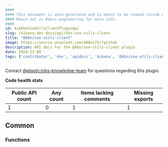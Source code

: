 ```yaml
---
####
#### This document is auto-generated and is meant to be viewed inside our experimental, new docs system.
#### Reach out in #docs-engineering for more info.
####
id: kibKbnSseUtilsClientPluginApi
slug: /kibana-dev-docs/api/kbn-sse-utils-client
title: "@kbn/sse-utils-client"
image: https://source.unsplash.com/400x175/?github
description: API docs for the @kbn/sse-utils-client plugin
date: 2024-12-08
tags: ['contributor', 'dev', 'apidocs', 'kibana', '@kbn/sse-utils-client']
---
```




Contact [@elastic/obs-knowledge-team](https://github.com/orgs/elastic/teams/obs-knowledge-team) for questions regarding this plugin.

**Code health stats**

| Public API count  | Any count | Items lacking comments | Missing exports |
|-------------------|-----------|------------------------|-----------------|
| 1 | 0 | 1 | 1 |

## Common

### Functions
<DocDefinitionList data={kbnSseUtilsClientObj.common.functions}/>

